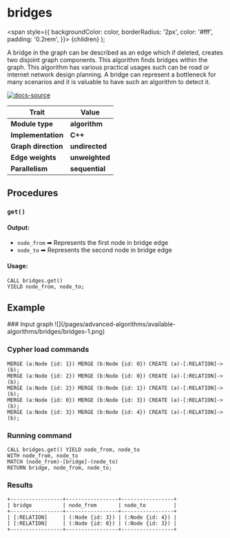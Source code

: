 
# bridges

  <span
    style={{
      backgroundColor: color,
      borderRadius: '2px',
      color: '#fff',
      padding: '0.2rem',
    }}>
    {children}
  </span>
);

A bridge in the graph can be described as an edge which if deleted, creates two disjoint graph components. This algorithm finds bridges within the graph. This algorithm has various practical usages such can be road or internet network design planning. A bridge can represent a bottleneck for many scenarios and it is valuable to have such an algorithm to detect it.

[![docs-source](https://img.shields.io/badge/source-bridges-FB6E00?logo=github&style=for-the-badge)](https://github.com/memgraph/mage/blob/main/cpp/bridges_module/bridges_module.cpp)

| Trait               | Value                                                 |
| ------------------- | ----------------------------------------------------- |
| **Module type**     | <Highlight color="#FB6E00">**algorithm**</Highlight>  |
| **Implementation**  | <Highlight color="#FB6E00">**C++**</Highlight>        |
| **Graph direction** | <Highlight color="#FB6E00">**undirected**</Highlight> |
| **Edge weights**    | <Highlight color="#FB6E00">**unweighted**</Highlight> |
| **Parallelism**     | <Highlight color="#FB6E00">**sequential**</Highlight> |

## Procedures

### `get()`

#### Output:

* `node_from` ➡ Represents the first node in bridge edge
* `node_to` ➡ Represents the second node in bridge edge

#### Usage:
```cypher
CALL bridges.get()
YIELD node_from, node_to;
```

## Example

<Steps>
### Input graph
![](/pages/advanced-algorithms/available-algorithms/bridges/bridges-1.png)

### Cypher load commands
```cypher
MERGE (a:Node {id: 1}) MERGE (b:Node {id: 0}) CREATE (a)-[:RELATION]->(b);
MERGE (a:Node {id: 2}) MERGE (b:Node {id: 0}) CREATE (a)-[:RELATION]->(b);
MERGE (a:Node {id: 2}) MERGE (b:Node {id: 1}) CREATE (a)-[:RELATION]->(b);
MERGE (a:Node {id: 0}) MERGE (b:Node {id: 3}) CREATE (a)-[:RELATION]->(b);
MERGE (a:Node {id: 3}) MERGE (b:Node {id: 4}) CREATE (a)-[:RELATION]->(b);
```

### Running command
```cypher
CALL bridges.get() YIELD node_from, node_to
WITH node_from, node_to
MATCH (node_from)-[bridge]-(node_to)
RETURN bridge, node_from, node_to;
```

### Results
```plaintext
+-----------------+-----------------+-----------------+
| bridge          | node_from       | node_to         |
+-----------------+-----------------+-----------------+
| [:RELATION]     | (:Node {id: 3}) | (:Node {id: 4}) |
| [:RELATION]     | (:Node {id: 0}) | (:Node {id: 3}) |
+-----------------+-----------------+-----------------+
```
</Steps>
